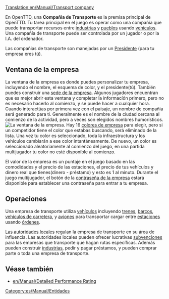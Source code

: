 [[Translation:en/Manual/Transport company]]

En OpenTTD, una '''Compañia de Transporte''' es la premisa principal de OpenTTD. Tu tarea principal en el juego es operar como una compañía que puede transportar recursos entre  [[es/Manual/Industrias|industrias]] y [[es/Manual/Pueblo|pueblos]] usando [[es/Manual/Vehículos|vehiculos]]. Una compañía de transporte puede ser controlada por un jugador o por la I.A. del ordenador.

Las compañias de transporte son manejadas por un [[es/Archive/Manual/Presidente|Presidente]] (para tu empresa eres tú).

==Ventana de la empresa==
La ventana de la empresa es donde puedes personalizar tu empresa, incluyendo el nombre, el esquema de color, y el presidente(tú). También puedes construir una [[es/Archive/Manual/Sede de la empresa|sede de la empresa]]. Algunos jugadores encuentran que es mejor abrir esta ventana y completar la informacíón primero, pero no es necesario hacerlo al comienzo, y se puede hacer a cualquier hora. Cuando interactúas por primera vez con el paisaje, un nombre de compañia será generado para ti. Generalmente es el nombre de la ciudad cercana al comienzo de la actividad, pero a veces son elegidos nombres humorísticos. 
[[File:en/Ventana de la empresa.png|center|frame|La ventana de la empresa.]]
Hay 16 [[es/Colores de empresa|colores de empresa]] para elegir, pero si un competidor tiene el color que estabas buscando, será eliminado de la lista. Una vez tu color es seleccionado, toda la infraestructura y los vehículos cambiarán a ese color intantáneamente. De nuevo, un color es seleccionado aleatoriamente al comienzo del juego, en una partida multijugador tu color no esté disponible al comienzo. 

El valor de la empresa es un puntaje en el juego basado en las comodidades y el precio de las estaciones, el precio de tus vehículos y dinero real que tienes(dinero - préstamo) y esto es 1 al minuto.
Durante el juego multijugador, el botón de la [[es/Contraseña de la empresa|contraseña de la empresa]] estará disponible para establecer una contraseña para entrar a tu empresa.

==Operaciones==
Una empresa de transporte utiliza [[es/Manual/Vehículos|vehículos]] incluyendo [[es/Manual/Trenes|trenes]], [[es/Manual/Barcos|barcos]], [[es/Manual/Vehículos de carretera|vehículos de carretera]], y [[es/Manual/Aeronaves|aviones]] para transportar cargar entre [[es/Manual/Estaciones|estaciones]] usando [[es/Manual/Órdenes|órdenes]]. 

[[es/Manual/Autoridad local|Las autoridades locales]] regulan la empresa de transporte en su área de influencia. Las autoridades locales pueden ofrecer lucrativas [[es/Manual/Subvenciones|subvenciones]] para las empresas que transporte que hagan rutas específicas. Además pueden construir  [[es/Manual/Industrias|industrias]], pedir y pagar préstamos, y pueden comprar parte o toda una empresa de transporte.

==Véase también==
*[[en/Manual/Detailed Performance Rating]]

[[Category:es/Manual/Entidades]]
